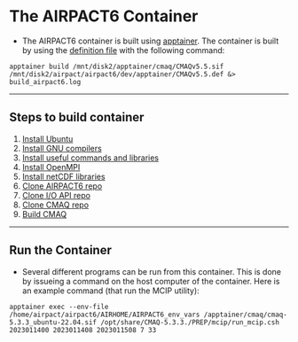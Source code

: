 # The AIRPACT6 Container {.unnumbered}

- The AIRPACT6 container is built using [apptainer](https://apptainer.org). The container is built by using the [definition file](../dev/apptainer/CMAQv5.5.def) with the following command:

```
apptainer build /mnt/disk2/apptainer/cmaq/CMAQv5.5.sif /mnt/disk2/airpact/airpact6/dev/apptainer/CMAQv5.5.def &> build_airpact6.log
```

---

## Steps to build container

1. [Install Ubuntu](ubuntu.qmd)
2. [Install GNU compilers](gnu_compilers.qmd)
3. [Install useful commands and libraries](useful.qmd)
4. [Install OpenMPI](openmpi.qmd)
5. [Install netCDF libraries](netcdf.qmd)
6. [Clone AIRPACT6 repo](airpact6.qmd)
7. [Clone I/O API repo](ioapi.qmd)
8. [Clone CMAQ repo](cmaq.qmd)
9. [Build CMAQ](build_cmaq.qmd)

---

## Run the Container

- Several different programs can be run from this container. This is done by issueing a command on the host computer of the container. Here is an example command (that run the MCIP utility):

```
apptainer exec --env-file /home/airpact/airpact6/AIRHOME/AIRPACT6_env_vars /apptainer/cmaq/cmaq-5.3.3_ubuntu-22.04.sif /opt/share/CMAQ-5.3.3./PREP/mcip/run_mcip.csh 2023011400 2023011408 2023011508 7 33
```